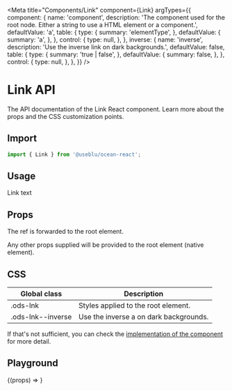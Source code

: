 
<Meta
  title="Components/Link"
  component={Link}
  argTypes={{
    component: {
      name: 'component',
      description:
        'The component used for the root node. Either a string to use a HTML element or a component.',
      defaultValue: 'a',
      table: {
        type: {
          summary: 'elementType',
        },
        defaultValue: {
          summary: 'a',
        },
      },
      control: {
        type: null,
      },
    },
    inverse: {
      name: 'inverse',
      description: 'Use the inverse link on dark backgrounds.',
      defaultValue: false,
      table: {
        type: {
          summary: 'true | false',
        },
        defaultValue: {
          summary: false,
        },
      },
      control: {
        type: null,
      },
    },
  }}
/>

# Link API

The API documentation of the Link React component. Learn more about the props and the CSS customization points.

## Import

```javascript
import { Link } from '@useblu/ocean-react';
```

## Usage

<Canvas withSource="open" withToolbar>
  <Story name="Usage">
    <Link>Link text</Link>
  </Story>
</Canvas>

## Props

<ArgsTable story="Usage" of="." />

The ref is forwarded to the root element.

Any other props supplied will be provided to the root element (native element).

## CSS

| Global class      | Description                            |
| ----------------- | -------------------------------------- |
| .ods-lnk          | Styles applied to the root element.    |
| .ods-lnk--inverse | Use the inverse a on dark backgrounds. |

If that's not sufficient, you can check the [implementation of the component](https://github.com/Pagnet/ocean-ds-web/blob/master/packages/ocean-react/src/Link/Link.tsx) for more detail.

## Playground

<Canvas>
  <Story
    name="Playground"
    args={{
      children: 'My Link',
      inverse: false,
    }}
    argTypes={{
      children: {
        name: 'children',
        control: 'text',
      },
      inverse: {
        name: 'inverse',
        control: 'boolean',
      },
    }}
  >
    {(props) => <Link {...props} />}
  </Story>
</Canvas>
